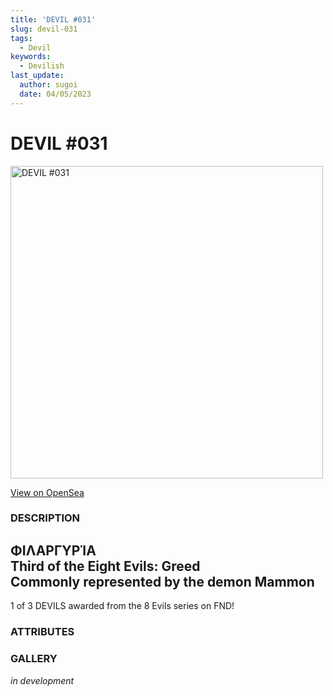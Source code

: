 ```yaml
---
title: 'DEVIL #031'
slug: devil-031
tags:
  - Devil
keywords:
  - Devilish
last_update:
  author: sugoi
  date: 04/05/2023
---
```



# DEVIL #031

<img src="https://nft-cdn.alchemy.com/eth-mainnet/e37fd7581e5627699815f387c8737a4d" alt="DEVIL #031" width="500" />

[View on OpenSea](https://opensea.io/assets/ethereum/0x231EDa2D0E36E5254515B7625D1201f7b4617cf4/32)

### DESCRIPTION

ΦΙΛΑΡΓΥΡΊΑ  
Third of the Eight Evils: Greed  
Commonly represented by the demon Mammon  
-----  

1 of 3 DEVILS awarded from the 8 Evils series on FND!

### ATTRIBUTES

<AttributeTag traitType="HUMANITY" value="LOW" />
<AttributeTag traitType="NATURE" value="GREED INCARNATE" />
<AttributeTag traitType="TYPE" value="DEVIL" />
<AttributeTag traitType="SUBTYPE" value="8 EVILS" />


### GALLERY

*in development*

